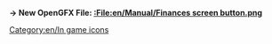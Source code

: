 '''→ New OpenGFX File: [[:File:en/Manual/Finances screen button.png]]'''
[[Category:en/In game icons]]